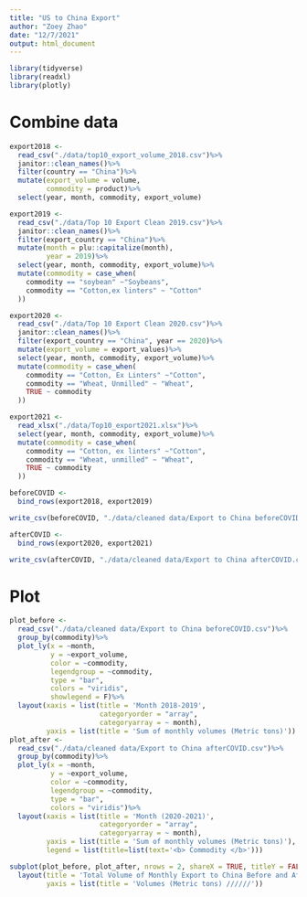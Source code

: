 ```yaml
---
title: "US to China Export"
author: "Zoey Zhao"
date: "12/7/2021"
output: html_document
---
```


```r
library(tidyverse)
library(readxl)
library(plotly)
```

# Combine data
```r
export2018 <-
  read_csv("./data/top10_export_volume_2018.csv")%>%
  janitor::clean_names()%>%
  filter(country == "China")%>%
  mutate(export_volume = volume,
         commodity = product)%>%
  select(year, month, commodity, export_volume)

export2019 <-
  read_csv("./data/Top 10 Export Clean 2019.csv")%>%
  janitor::clean_names()%>%
  filter(export_country == "China")%>%
  mutate(month = plu::capitalize(month),
         year = 2019)%>%
  select(year, month, commodity, export_volume)%>%
  mutate(commodity = case_when(
    commodity == "soybean" ~"Soybeans",
    commodity == "Cotton,ex linters" ~ "Cotton"
  ))

export2020 <- 
  read_csv("./data/Top 10 Export Clean 2020.csv")%>%
  janitor::clean_names()%>%
  filter(export_country == "China", year == 2020)%>%
  mutate(export_volume = export_values)%>%
  select(year, month, commodity, export_volume)%>%
  mutate(commodity = case_when(
    commodity == "Cotton, Ex Linters" ~"Cotton",
    commodity == "Wheat, Unmilled" ~ "Wheat",
    TRUE ~ commodity
  ))

export2021 <-
  read_xlsx("./data/Top10_export2021.xlsx")%>%
  select(year, month, commodity, export_volume)%>%
  mutate(commodity = case_when(
    commodity == "Cotton, ex linters" ~"Cotton",
    commodity == "Wheat, unmilled" ~ "Wheat",
    TRUE ~ commodity
  ))

beforeCOVID <-
  bind_rows(export2018, export2019)

write_csv(beforeCOVID, "./data/cleaned data/Export to China beforeCOVID.csv")

afterCOVID <-
  bind_rows(export2020, export2021)

write_csv(afterCOVID, "./data/cleaned data/Export to China afterCOVID.csv")
```

# Plot

```r
plot_before <- 
  read_csv("./data/cleaned data/Export to China beforeCOVID.csv")%>%
  group_by(commodity)%>%
  plot_ly(x = ~month, 
          y = ~export_volume, 
          color = ~commodity, 
          legendgroup = ~commodity,
          type = "bar", 
          colors = "viridis",
          showlegend = F)%>% 
  layout(xaxis = list(title = 'Month 2018-2019',
                      categoryorder = "array",
                      categoryarray = ~ month),
         yaxis = list(title = 'Sum of monthly volumes (Metric tons)'))
plot_after <-
  read_csv("./data/cleaned data/Export to China afterCOVID.csv")%>%
  group_by(commodity)%>%
  plot_ly(x = ~month, 
          y = ~export_volume, 
          color = ~commodity, 
          legendgroup = ~commodity, 
          type = "bar", 
          colors = "viridis")%>% 
  layout(xaxis = list(title = 'Month (2020-2021)',
                      categoryorder = "array",
                      categoryarray = ~ month),
         yaxis = list(title = 'Sum of monthly volumes (Metric tons)'),
         legend = list(title=list(text='<b> Commodity </b>')))

subplot(plot_before, plot_after, nrows = 2, shareX = TRUE, titleY = FALSE)%>%
  layout(title = 'Total Volume of Monthly Export to China Before and After COVID',
         yaxis = list(title = 'Volumes (Metric tons) //////'))

```

